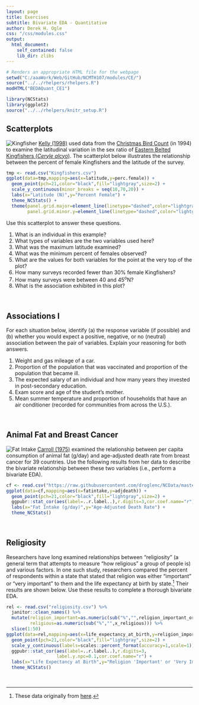 ```yaml
---
layout: page
title: Exercises
subtitle: Bivariate EDA - Quantitative
author: Derek H. Ogle
css: "/css/modules.css"
output:
  html_document:
    self_contained: false
    lib_dir: zlibs
---
```


```r
# Renders an appropriate HTML file for the webpage
setwd("C:/aaaWork/Web/GitHub/NCMTH107/modules/CE/")
source("../../rhelpers/rhelpers.R")
modHTML("BEDAQuant_CE1")
```

```r
library(NCStats)
library(ggplot2)
source("../../rhelpers/knitr_setup.R")
```

## Scatterplots
<img src="http://derekogle.com/NCMTH107/modules/CE/zimgs/kingfisher.jpg" alt="Kingfisher" class="img-right">
[Kelly (1998)](https://sora.unm.edu/sites/default/files/journals/jfo/v069n03/p0386-p0390.pdf) used data from the [Christmas Bird Count](https://en.wikipedia.org/wiki/Christmas_Bird_Count) (in 1994) to examine the latitudinal variation in the sex ratio of [Eastern Belted Kingfishers (*Ceryle alcyo*)](https://en.wikipedia.org/wiki/Belted_kingfisher).  The scatterplot below illustrates the relationship between the percent of female Kingfishers and the latitude of the survey.

```r
tmp <- read.csv("Kingfishers.csv")
ggplot(data=tmp,mapping=aes(x=latitude,y=perc.female)) +
  geom_point(pch=21,color="black",fill="lightgray",size=2) +
  scale_y_continuous(minor_breaks = seq(10,70,20)) +
  labs(x="Latitude (N)",y="Percent Female") +
  theme_NCStats() +
  theme(panel.grid.major=element_line(linetype="dashed",color="lightgray"),
        panel.grid.minor.y=element_line(linetype="dashed",color="lightgray"))
```

Use this scatterplot to answer these questions.

1. What is an individual in this example?
1. What types of variables are the two variables used here?
1. What was the maximum latitude examined?
1. What was the minimum percent of females observed?
1. What are the values for both variables for the point at the very top of the plot?
1. How many surveys recorded fewer than 30% female Kingfishers?
1. How many surveys were between 40 and 45<sup>o</sup>N?
1. What is the association exhibited in this plot?

<br>

## Associations I

For each situation below, identify (a) the response variable (if possible) and (b) whether you would expect a positive, negative, or no (neutral) association between the pair of variables.  Explain your reasoning for both answers.

1. Weight and gas mileage of a car.
1. Proportion of the population that was vaccinated and proportion of the population that became ill.
1. The expected salary of an individual and how many years they invested in post-secondary education.
1. Exam score and age of the student's mother.
1. Mean summer temperature and proportion of households that have an air conditioner (recorded for communities from across the U.S.).

<br>

## Animal Fat and Breast Cancer
<img src="zimgs/fat_intake.jpg" alt="Fat Intake" class="img-right">
[Carroll (1975)](https://www.ncbi.nlm.nih.gov/pubmed/1104150) examined the relationship between per capita consumption of animal fat (g/day) and age-adjusted death rate from breast cancer for 39 countries. Use the following results from her data to describe the bivariate relationship between these two variables (i.e., perform a bivariate EDA).

```r
cf <- read.csv("https://raw.githubusercontent.com/droglenc/NCData/master/CancerFat.csv")
ggplot(data=cf,mapping=aes(x=fatintake,y=adjdeath)) +
  geom_point(pch=21,color="black",fill="lightgray",size=2) +
  ggpubr::stat_cor(aes(label=..r.label..),r.digits=3,cor.coef.name="r") +
  labs(x="Fat Intake (g/day)",y="Age-Adjusted Death Rate") +
  theme_NCStats()
```

<br>

## Religiosity
Researchers have long examined relationships between "religiosity" (a general term that attempts to measure "how religious" a group of people is) and various factors. In one such study, researchers compared the percent of respondents within a state that stated that religion was either "important" or "very important" to them and the life expectancy at birth by state.[^reldata] Their results are shown below. Use these results to complete a thorough bivariate EDA.

```r
rel <- read.csv("religiosity.csv") %>%
  janitor::clean_names() %>%
  mutate(religion_important=as.numeric(sub("%","",religion_important_or_very_important)),
         religious=as.numeric(sub("%","",x_religious))) %>%
  slice(1:50)
ggplot(data=rel,mapping=aes(x=life_expectancy_at_birth,y=religion_important)) +
  geom_point(pch=21,color="black",fill="lightgray",size=2) +
  scale_y_continuous(labels=scales::percent_format(accuracy=1,scale=1)) +
  ggpubr::stat_cor(aes(label=..r.label..),r.digits=3,
                   label.y.npc=0.1,cor.coef.name="r") +
  labs(x="Life Expectancy at Birth",y="Religion 'Important' or 'Very Important'") +
  theme_NCStats()
```

&nbsp;

[^reldata]: These data originally from [here](https://wordsimade.wordpress.com/2018/05/09/is-religion-good-for-societies/).
